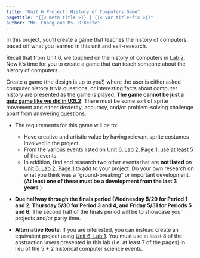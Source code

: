```yaml
---
title: "Unit 6 Project: History of Computers Game"
pagetitle: "{{< meta title >}} | {{< var title-fix >}}"
author: "Mr. Chang and Ms. O'Keefe"
---
```



::: {.learn}
In this project, you'll create a game that teaches the history of computers, based off what you learned in this unit and self-research.
:::

Recall that from Unit 6, we touched on the history of computers in [Lab 2](/unit-6/lab-2/1-timeline.qmd). Now it's time for you to create a game that can teach someone about the history of computers.

::: {.forYouToDo}

Create a game (the design is up to you!) where the user is either asked computer history trivia questions, or interesting facts about computer history are presented as the game is played. **The game cannot be just a [quiz game like we did in U2L2](/unit-2/lab-2/2-quizzes.qmd)**. There must be some sort of sprite movement and either dexterity, accuracy, and/or problem-solving challenge apart from answering questions. 

- The requirements for this game will be to:

    * Have creative and artistic value by having relevant sprite costumes involved in the project.
    * From the various events listed on [Unit 6, Lab 2, Page 1](/unit-6/lab-2/1-timeline.qmd), use at least 5 of the events.
    * In addition, find and research two other events that are **not listed** on [Unit 6, Lab 2, Page 1](/unit-6/lab-2/1-timeline.qmd) to add to your project. Do your own research on what you think was a "ground-breaking" or important development. (**At least one of these must be a development from the last 3 years.**)

- **Due halfway through the finals period (Wednesday 5/29 for Period 1 and 2, Thursday 5/30 for Period 3 and 4, and Friday 5/31 for Periods 5 and 6.** The second half of the finals period will be to showcase your projects and/or party time.

:::

::: {.forYouToDo}

- **Alternative Route**: If you are interested, you can instead create an equivalent project using [Unit 6, Lab 1](/unit-6/lab-1/01-abstraction.qmd). You must use at least 8 of the abstraction layers presented in this lab (i.e. at least 7 of the pages) in lieu of the 5 + 2 historical computer science events.

:::




